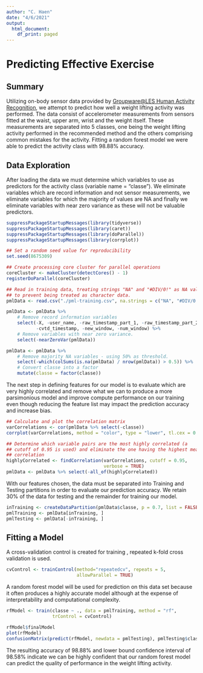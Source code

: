 ```yaml
---
author: "C. Haen"
date: "4/6/2021"
output:
  html_document:
    df_print: paged
---
```


# Predicting Effective Exercise

## Summary

Utilizing on-body sensor data provided by [Groupware@LES Human Activity Recognition](http://groupware.les.inf.puc-rio.br/har), we attempt to predict how well a weight lifting activity was performed. The data consist of accelerometer measurements from sensors fitted at the waist, upper arm, wrist and the weight itself. These measurements are separated into 5 classes, one being the weight lifting activity performed in the recommended method and the others comprising common mistakes for the activity. Fitting a random forest model we were able to predict the activity class with 98.88% accuracy.

## Data Exploration

After loading the data we must determine which variables to use as predictors for the activity class (variable name = "classe"). We eliminate variables which are record information and not sensor measurements, we eliminate variables for which the majority of values are NA and finally we eliminate variables with near zero variance as these will not be valuable predictors.

```r
suppressPackageStartupMessages(library(tidyverse))
suppressPackageStartupMessages(library(caret))
suppressPackageStartupMessages(library(doParallel))
suppressPackageStartupMessages(library(corrplot))

## Set a random seed value for reproducibility
set.seed(8675309)

## Create processing core cluster for parallel operations
coreCluster <- makeCluster(detectCores() - 1)
registerDoParallel(coreCluster)

## Read in training data, treating strings "NA" and "#DIV/0!" as NA values
## to prevent being treated as character data.
pmlData <- read.csv("./pml-training.csv", na.strings = c("NA", "#DIV/0!"))

pmlData <- pmlData %>%
    # Remove record information variables
    select(-X, -user_name, -raw_timestamp_part_1, -raw_timestamp_part_2,
           -cvtd_timestamp, -new_window, -num_window) %>%
    # Remove variables with near zero variance.
    select(-nearZeroVar(pmlData))

pmlData <- pmlData %>%
    # Remove majority NA variables - using 50% as threshold.
    select(-which(colSums(is.na(pmlData) / nrow(pmlData)) > 0.5)) %>%
    # Convert classe into a factor
    mutate(classe = factor(classe))
```

The next step in defining features for our model is to evaluate which are very highly correlated and remove what we can to produce a more parsimonious model and improve compute performance on our training even though reducing the feature list may impact the prediction accuracy and increase bias.

```r
## Calculate and plot the correlation matrix
varCorrelations <- cor(pmlData %>% select(-classe))
corrplot(varCorrelations, method = "color", type = "lower", tl.cex = 0.6)

## Determine which variable pairs are the most highly correlated (a
## cutoff of 0.95 is used) and eliminate the one having the highest mean
## correlation
highlyCorrelated <- findCorrelation(varCorrelations, cutoff = 0.95, 
                                    verbose = TRUE)
pmlData <- pmlData %>% select(-all_of(highlyCorrelated))
```

With our features chosen, the data must be separated into Training and Testing partitions in order to evaluate our prediction accuracy. We retain 30% of the data for testing and the remainder for training our model.

```r
inTraining <- createDataPartition(pmlData$classe, p = 0.7, list = FALSE)
pmlTraining <- pmlData[inTraining, ]
pmlTesting <- pmlData[-inTraining, ]
```

## Fitting a Model

A cross-validation control is created for training , repeated k-fold cross validation is used.

```r
cvControl <- trainControl(method="repeatedcv", repeats = 5, 
                          allowParallel = TRUE)
```

A random forest model will be used for prediction on this data set because it often produces a highly accurate model although at the expense of interpretability and computational complexity.

```r
rfModel <- train(classe ~ ., data = pmlTraining, method = "rf",
                 trControl = cvControl)

rfModel$finalModel
plot(rfModel)
confusionMatrix(predict(rfModel, newdata = pmlTesting), pmlTesting$classe)
```

The resulting accuracy of 98.88% and lower bound confidence interval of 98.58% indicate we can be highly confident that our random forest model can predict the quality of performance in the weight lifting activity.